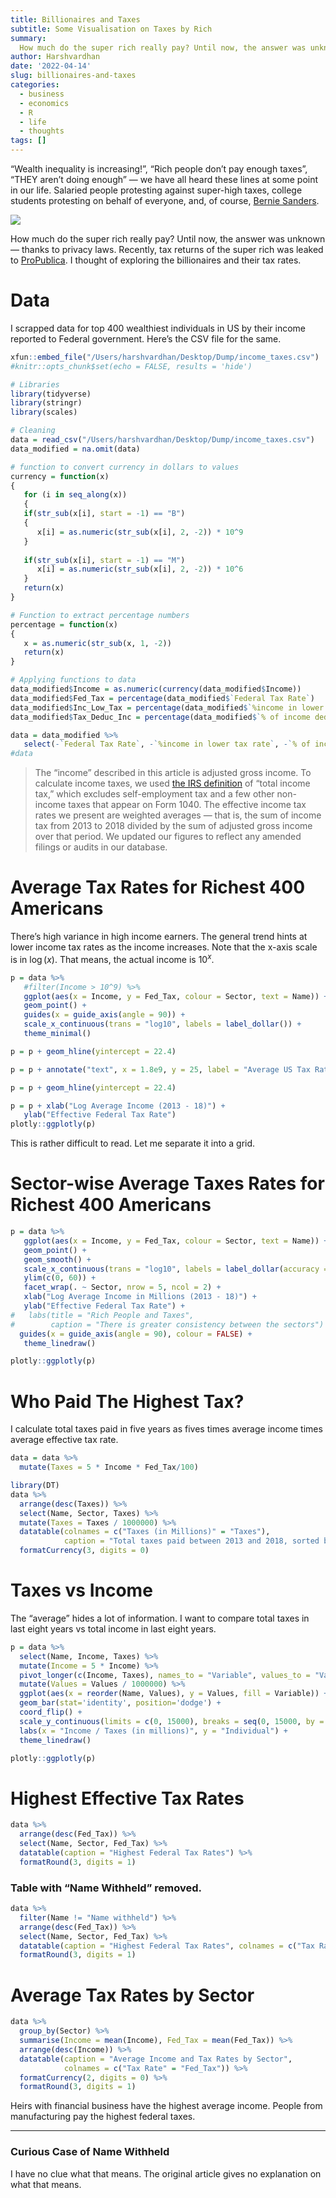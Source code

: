```yaml
---
title: Billionaires and Taxes
subtitle: Some Visualisation on Taxes by Rich
summary:
  How much do the super rich really pay? Until now, the answer was unknown --- thanks to privacy laws. Recently, tax returns of the super rich was leaked to [ProPublica](https://projects.propublica.org/americas-highest-incomes-and-taxes-revealed/). I thought of exploring the billionaires and their tax rates.
author: Harshvardhan
date: '2022-04-14'
slug: billionaires-and-taxes
categories:
  - business
  - economics
  - R
  - life
  - thoughts
tags: []
---
```


"Wealth inequality is increasing!", "Rich people don't pay enough taxes", "THEY aren't doing enough" --- we have all heard these lines at some point in our life. Salaried people protesting against super-high taxes, college students protesting on behalf of everyone, and, of course, [Bernie Sanders](https://twitter.com/BernieSanders/status/1478467316694278149?s=20&t=2KkbUq3QQi7cVaAXVZruFg).

![](images/6clv2s.jpeg)

How much do the super rich really pay? Until now, the answer was unknown --- thanks to privacy laws. Recently, tax returns of the super rich was leaked to [ProPublica](https://projects.propublica.org/americas-highest-incomes-and-taxes-revealed/). I thought of exploring the billionaires and their tax rates.

# Data

I scrapped data for top 400 wealthiest individuals in US by their income reported to Federal government. Here's the CSV file for the same.

```r
xfun::embed_file("/Users/harshvardhan/Desktop/Dump/income_taxes.csv")
#knitr::opts_chunk$set(echo = FALSE, results = 'hide')
```

```r
# Libraries
library(tidyverse)
library(stringr)
library(scales)

# Cleaning
data = read_csv("/Users/harshvardhan/Desktop/Dump/income_taxes.csv")
data_modified = na.omit(data)
```

```r
# function to convert currency in dollars to values
currency = function(x)
{
   for (i in seq_along(x))
   {
   if(str_sub(x[i], start = -1) == "B")
   {
      x[i] = as.numeric(str_sub(x[i], 2, -2)) * 10^9
   }
   
   if(str_sub(x[i], start = -1) == "M")
      x[i] = as.numeric(str_sub(x[i], 2, -2)) * 10^6
   }
   return(x)
}

# Function to extract percentage numbers
percentage = function(x)
{
   x = as.numeric(str_sub(x, 1, -2))
   return(x)
}
```

```r
# Applying functions to data
data_modified$Income = as.numeric(currency(data_modified$Income))
data_modified$Fed_Tax = percentage(data_modified$`Federal Tax Rate`)
data_modified$Inc_Low_Tax = percentage(data_modified$`%income in lower tax rate`)
data_modified$Tax_Deduc_Inc = percentage(data_modified$`% of income deducted`)

data = data_modified %>% 
   select(-`Federal Tax Rate`, -`%income in lower tax rate`, -`% of income deducted`)
#data
```

> The "income" described in this article is adjusted gross income. To calculate income taxes, we used [the IRS definition](https://www.irs.gov/pub/irs-pdf/p1304.pdf#page=277) of "total income tax," which excludes self-employment tax and a few other non-income taxes that appear on Form 1040. The effective income tax rates we present are weighted averages --- that is, the sum of income tax from 2013 to 2018 divided by the sum of adjusted gross income over that period. We updated our figures to reflect any amended filings or audits in our database.

# Average Tax Rates for Richest 400 Americans

There's high variance in high income earners. The general trend hints at lower income tax rates as the income increases. Note that the x-axis scale is in $\log(x)$. That means, the actual income is $10^x$.

```r
p = data %>% 
   #filter(Income > 10^9) %>% 
   ggplot(aes(x = Income, y = Fed_Tax, colour = Sector, text = Name)) +
   geom_point() +
   guides(x = guide_axis(angle = 90)) +
   scale_x_continuous(trans = "log10", labels = label_dollar()) +
   theme_minimal()

p = p + geom_hline(yintercept = 22.4)

p = p + annotate("text", x = 1.8e9, y = 25, label = "Average US Tax Rate")

p = p + geom_hline(yintercept = 22.4)

p = p + xlab("Log Average Income (2013 - 18)") + 
   ylab("Effective Federal Tax Rate")
plotly::ggplotly(p)
```

This is rather difficult to read. Let me separate it into a grid.

# Sector-wise Average Taxes Rates for Richest 400 Americans

```r
p = data %>% 
   ggplot(aes(x = Income, y = Fed_Tax, colour = Sector, text = Name)) +
   geom_point() +
   geom_smooth() +
   scale_x_continuous(trans = "log10", labels = label_dollar(accuracy = 100, scale = 0.000001)) +
   ylim(c(0, 60)) +
   facet_wrap(. ~ Sector, nrow = 5, ncol = 2) +
   xlab("Log Average Income in Millions (2013 - 18)") + 
   ylab("Effective Federal Tax Rate") +
#   labs(title = "Rich People and Taxes",
#        caption = "There is greater consistency between the sectors") +
  guides(x = guide_axis(angle = 90), colour = FALSE) +
   theme_linedraw()

plotly::ggplotly(p)
```

# Who Paid The Highest Tax?

I calculate total taxes paid in five years as fives times average income times average effective tax rate.

```r
data = data %>% 
  mutate(Taxes = 5 * Income * Fed_Tax/100)

library(DT)
data %>% 
  arrange(desc(Taxes)) %>% 
  select(Name, Sector, Taxes) %>% 
  mutate(Taxes = Taxes / 1000000) %>% 
  datatable(colnames = c("Taxes (in Millions)" = "Taxes"),
            caption = "Total taxes paid between 2013 and 2018, sorted by tax amount.") %>% 
  formatCurrency(3, digits = 0)
```

# Taxes vs Income

The "average" hides a lot of information. I want to compare total taxes in last eight years vs total income in last eight years.

```r
p = data %>% 
  select(Name, Income, Taxes) %>% 
  mutate(Income = 5 * Income) %>% 
  pivot_longer(c(Income, Taxes), names_to = "Variable", values_to = "Values") %>% 
  mutate(Values = Values / 1000000) %>% 
  ggplot(aes(x = reorder(Name, Values), y = Values, fill = Variable)) +
  geom_bar(stat='identity', position='dodge') +
  coord_flip() +
  scale_y_continuous(limits = c(0, 15000), breaks = seq(0, 15000, by = 5000), labels = label_dollar()) +
  labs(x = "Income / Taxes (in millions)", y = "Individual") +
  theme_linedraw() 

plotly::ggplotly(p)
```

# Highest Effective Tax Rates

```r
data %>% 
  arrange(desc(Fed_Tax)) %>% 
  select(Name, Sector, Fed_Tax) %>% 
  datatable(caption = "Highest Federal Tax Rates") %>% 
  formatRound(3, digits = 1)
```

### Table with "Name Withheld" removed.

```r
data %>% 
  filter(Name != "Name withheld") %>% 
  arrange(desc(Fed_Tax)) %>% 
  select(Name, Sector, Fed_Tax) %>% 
  datatable(caption = "Highest Federal Tax Rates", colnames = c("Tax Rates" = "Fed_Tax")) %>% 
  formatRound(3, digits = 1)
```

# Average Tax Rates by Sector

```r
data %>% 
  group_by(Sector) %>% 
  summarise(Income = mean(Income), Fed_Tax = mean(Fed_Tax)) %>% 
  arrange(desc(Income)) %>% 
  datatable(caption = "Average Income and Tax Rates by Sector",
            colnames = c("Tax Rate" = "Fed_Tax")) %>% 
  formatCurrency(2, digits = 0) %>% 
  formatRound(3, digits = 1)
```

Heirs with financial business have the highest average income. People from manufacturing pay the highest federal taxes.

------------------------------------------------------------------------

### Curious Case of Name Withheld

I have no clue what that means. The original article gives no explanation on what that means.

